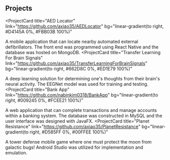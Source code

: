 ## Projects

<ProjectCard
  title="AED Locator"
  link="https://github.com/axiao35/AEDLocator"
  bg="linear-gradient(to right, #D4145A 0%, #FBB03B 100%)"
>
  A mobile application that can locate nearby automated external defibrillators. The front end was programmed using React Native and the database was hosted on MongoDB.
</ProjectCard>
<ProjectCard
  title="Transfer Learning For Brain Signals"
  link="https://github.com/axiao35/TransferLearningForBrainSignals"
  bg="linear-gradient(to right, #662D8C 0%, #ED1E79 100%)"
>
  A deep learning solution for determining one's thoughts from their brain's neural activity. The EEGNet model was used for training and testing.
</ProjectCard>
<ProjectCard
  title="Bank App"
  link="https://github.com/nabinkim0318/BankApp"
  bg="linear-gradient(to right, #009245 0%, #FCEE21 100%)"
>
  A web application that can complete transactions and manage accounts within a banking system. The database was constructed in MySQL and the user interface was designed with JavaFX.
</ProjectCard>
<ProjectCard
  title="Planet Resistance"
  link="https://github.com/axiao35/PlanetResistance"
  bg="linear-gradient(to right, #D585FF 0%, #00FFEE 100%)"
>
  A tower defense mobile game where one must protect the moon from galactic bugs! Android Studio was utilized for implementation and emulation.
</ProjectCard>
